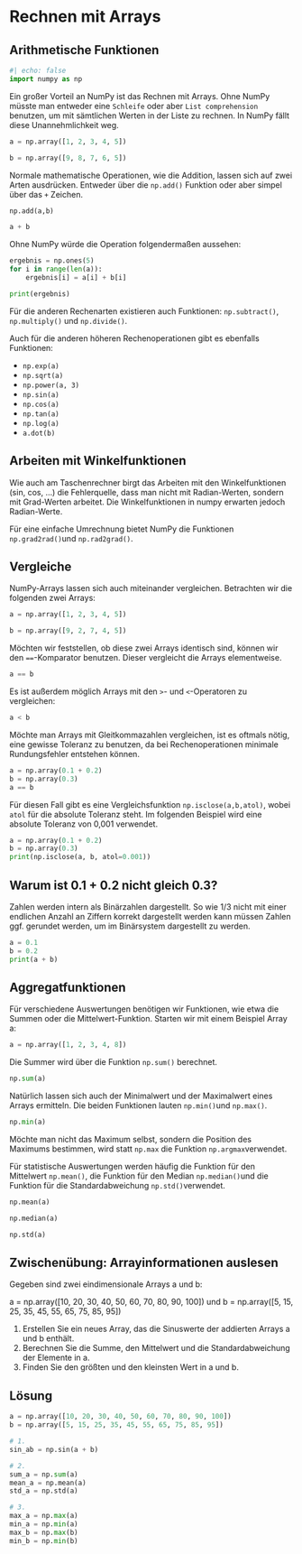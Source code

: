 # Rechnen mit Arrays

## Arithmetische Funktionen

```python
#| echo: false
import numpy as np
```

Ein großer Vorteil an NumPy ist das Rechnen mit Arrays. Ohne NumPy müsste man 
entweder eine `Schleife` oder aber `List comprehension` benutzen, um mit 
sämtlichen Werten in der Liste zu rechnen. In NumPy fällt diese Unannehmlichkeit 
weg.

```python
a = np.array([1, 2, 3, 4, 5])

b = np.array([9, 8, 7, 6, 5])
```

Normale mathematische Operationen, wie die Addition, lassen sich auf zwei Arten 
ausdrücken. Entweder über die `np.add()` Funktion oder aber simpel über das `+` 
Zeichen.

```python
np.add(a,b)
```

```python
a + b
```

Ohne NumPy würde die Operation folgendermaßen aussehen:

```python
ergebnis = np.ones(5)
for i in range(len(a)):
    ergebnis[i] = a[i] + b[i]

print(ergebnis)
```

Für die anderen Rechenarten existieren auch Funktionen: `np.subtract()`, 
`np.multiply()` und `np.divide()`. 

Auch für die anderen höheren Rechenoperationen gibt es ebenfalls Funktionen:

* `np.exp(a)`
* `np.sqrt(a)`
* `np.power(a, 3)`
* `np.sin(a)`
* `np.cos(a)`
* `np.tan(a)`
* `np.log(a)`
* `a.dot(b)`

::: {.callout-warning}

## Arbeiten mit Winkelfunktionen

Wie auch am Taschenrechner birgt das Arbeiten mit den Winkelfunktionen 
(sin, cos, ...) die Fehlerquelle, dass man nicht mit Radian-Werten, sondern mit 
Grad-Werten arbeitet. Die Winkelfunktionen in numpy erwarten jedoch 
Radian-Werte. 

Für eine einfache Umrechnung bietet NumPy die Funktionen `np.grad2rad()`und 
`np.rad2grad()`.

:::

## Vergleiche

NumPy-Arrays lassen sich auch miteinander vergleichen. Betrachten wir die 
folgenden zwei Arrays:

```python
a = np.array([1, 2, 3, 4, 5])

b = np.array([9, 2, 7, 4, 5])
```

Möchten wir feststellen, ob diese zwei Arrays identisch sind, können wir 
den `==`-Komparator benutzen. Dieser vergleicht die Arrays elementweise.

```python
a == b
```

Es ist außerdem möglich Arrays mit den `>`- und `<`-Operatoren zu vergleichen:

```python
a < b
```

Möchte man Arrays mit Gleitkommazahlen vergleichen, ist es oftmals nötig, eine 
gewisse Toleranz zu benutzen, da bei Rechenoperationen minimale Rundungsfehler 
entstehen können. 

```python
a = np.array(0.1 + 0.2)
b = np.array(0.3)
a == b
```

Für diesen Fall gibt es eine Vergleichsfunktion `np.isclose(a,b,atol)`, wobei 
`atol` für die absolute Toleranz steht. Im folgenden Beispiel wird eine absolute 
Toleranz von 0,001 verwendet.

```python
a = np.array(0.1 + 0.2)
b = np.array(0.3)
print(np.isclose(a, b, atol=0.001))
```

::: {.callout-note collapse="true"}

## Warum ist 0.1 + 0.2 nicht gleich 0.3?

Zahlen werden intern als Binärzahlen dargestellt. So wie 1/3 nicht mit einer 
endlichen Anzahl an Ziffern korrekt dargestellt werden kann müssen Zahlen ggf. 
gerundet werden, um im Binärsystem dargestellt zu werden. 

```python
a = 0.1
b = 0.2
print(a + b)
```

:::

## Aggregatfunktionen

Für verschiedene Auswertungen benötigen wir Funktionen, wie etwa die Summen 
oder die Mittelwert-Funktion. Starten wir mit einem Beispiel Array a:

```python
a = np.array([1, 2, 3, 4, 8])
```

Die Summer wird über die Funktion `np.sum()` berechnet.
```python
np.sum(a)
```

Natürlich lassen sich auch der Minimalwert und der Maximalwert eines Arrays 
ermitteln. Die beiden Funktionen lauten `np.min()`und `np.max()`. 

```python
np.min(a)
```

Möchte man nicht das Maximum selbst, sondern die Position des Maximums bestimmen, 
wird statt `np.max` die Funktion `np.argmax`verwendet.

Für statistische Auswertungen werden häufig die Funktion für den Mittelwert 
`np.mean()`, die Funktion für den Median `np.median()`und die Funktion für die 
Standardabweichung `np.std()`verwendet.

```python
np.mean(a)
```

```python
np.median(a)
```

```python
np.std(a)
```

::: {.callout-tip collapse="true"}

## Zwischenübung: Arrayinformationen auslesen

Gegeben sind zwei eindimensionale Arrays a und b:

a = np.array([10, 20, 30, 40, 50, 60, 70, 80, 90, 100]) und 
b = np.array([5, 15, 25, 35, 45, 55, 65, 75, 85, 95])

1. Erstellen Sie ein neues Array, das die Sinuswerte der addierten Arrays a 
und b enthält.
2. Berechnen Sie die Summe, den Mittelwert und die Standardabweichung der 
Elemente in a.
3. Finden Sie den größten und den kleinsten Wert in a und b.


::: {.callout-caution icon="false" collapse="true"}

## Lösung

```python
 
a = np.array([10, 20, 30, 40, 50, 60, 70, 80, 90, 100])
b = np.array([5, 15, 25, 35, 45, 55, 65, 75, 85, 95])

# 1.
sin_ab = np.sin(a + b)

# 2.
sum_a = np.sum(a)
mean_a = np.mean(a)
std_a = np.std(a)

# 3.
max_a = np.max(a)
min_a = np.min(a)
max_b = np.max(b)
min_b = np.min(b)
```

:::

:::